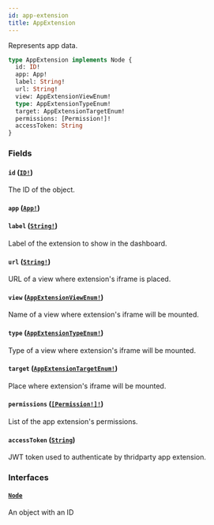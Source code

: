 ```yaml
---
id: app-extension
title: AppExtension
---
```


Represents app data.

```graphql
type AppExtension implements Node {
  id: ID!
  app: App!
  label: String!
  url: String!
  view: AppExtensionViewEnum!
  type: AppExtensionTypeEnum!
  target: AppExtensionTargetEnum!
  permissions: [Permission!]!
  accessToken: String
}
```

### Fields

#### `id` ([`ID!`](/developer/api-reference/scalars/id.mdx))

The ID of the object.

#### `app` ([`App!`](/developer/api-reference/objects/app.mdx))

#### `label` ([`String!`](/developer/api-reference/scalars/string.mdx))

Label of the extension to show in the dashboard.

#### `url` ([`String!`](/developer/api-reference/scalars/string.mdx))

URL of a view where extension's iframe is placed.

#### `view` ([`AppExtensionViewEnum!`](/developer/api-reference/enums/app-extension-view-enum.mdx))

Name of a view where extension's iframe will be mounted.

#### `type` ([`AppExtensionTypeEnum!`](/developer/api-reference/enums/app-extension-type-enum.mdx))

Type of a view where extension's iframe will be mounted.

#### `target` ([`AppExtensionTargetEnum!`](/developer/api-reference/enums/app-extension-target-enum.mdx))

Place where extension's iframe will be mounted.

#### `permissions` ([`[Permission!]!`](/developer/api-reference/objects/permission.mdx))

List of the app extension's permissions.

#### `accessToken` ([`String`](/developer/api-reference/scalars/string.mdx))

JWT token used to authenticate by thridparty app extension.

### Interfaces

#### [`Node`](/developer/api-reference/interfaces/node.mdx)

An object with an ID
